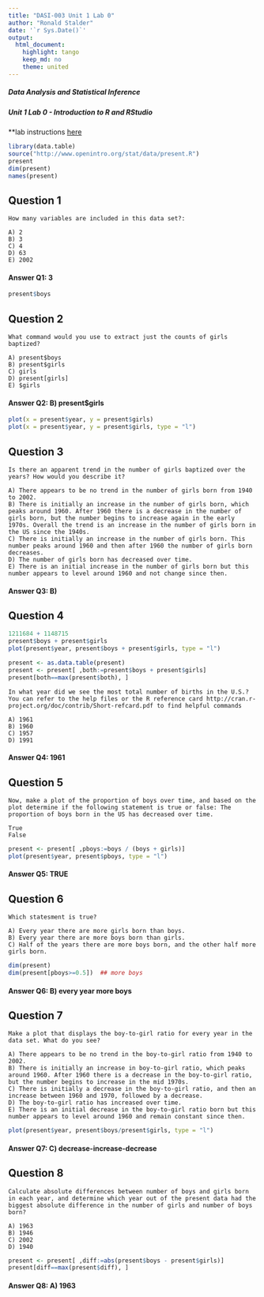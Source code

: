 ```yaml
---
title: "DASI-003 Unit 1 Lab 0"
author: "Ronald Stalder"
date: '`r Sys.Date()`'
output:
  html_document:
    highlight: tango
    keep_md: no
    theme: united
---
```


<style type="text/css">
table {
  width: 90%;
  border: 1px solid black;
}
table tr:first-child,
table tr td:first-child {
  color: #000080;
  background-color: #BCD2EE;
  border-bottom: 1px solid black;
}
table tr td {
  padding-left: 5px;
  border-right: 1px solid black;
}
</style>

##### Data Analysis and Statistical Inference 
##### Unit 1 Lab 0 - Introduction to R and RStudio

**lab instructions [here](https://d396qusza40orc.cloudfront.net/statistics/Documents/Labs/lab0.html)

```r
library(data.table)
source("http://www.openintro.org/stat/data/present.R")
present
dim(present)
names(present)
```

## Question 1

```
How many variables are included in this data set?: 

A) 2 
B) 3 
C) 4 
D) 63 
E) 2002
```

#### Answer Q1:  3

```r
present$boys
```

## Question 2

```
What command would you use to extract just the counts of girls baptized? 

A) present$boys 
B) present$girls 
C) girls 
D) present[girls] 
E) $girls
```

#### Answer Q2:  B) present$girls  

```r
plot(x = present$year, y = present$girls)
plot(x = present$year, y = present$girls, type = "l")
```


## Question 3

```
Is there an apparent trend in the number of girls baptized over the years? How would you describe it? 

A) There appears to be no trend in the number of girls born from 1940 to 2002. 
B) There is initially an increase in the number of girls born, which peaks around 1960. After 1960 there is a decrease in the number of girls born, but the number begins to increase again in the early 1970s. Overall the trend is an increase in the number of girls born in the US since the 1940s. 
C) There is initially an increase in the number of girls born. This number peaks around 1960 and then after 1960 the number of girls born decreases. 
D) The number of girls born has decreased over time. 
E) There is an initial increase in the number of girls born but this number appears to level around 1960 and not change since then.
```

#### Answer Q3:  B)




## Question 4

```r
1211684 + 1148715
present$boys + present$girls
plot(present$year, present$boys + present$girls, type = "l")

present <- as.data.table(present)
present <- present[ ,both:=present$boys + present$girls]
present[both==max(present$both), ]
```

```
In what year did we see the most total number of births in the U.S.? You can refer to the help files or the R reference card http://cran.r-project.org/doc/contrib/Short-refcard.pdf to find helpful commands 

A) 1961 
B) 1960 
C) 1957 
D) 1991
```

#### Answer Q4: 1961  


## Question 5

```
Now, make a plot of the proportion of boys over time, and based on the plot determine if the following statement is true or false: The proportion of boys born in the US has decreased over time. 

True 
False
```

```r
present <- present[ ,pboys:=boys / (boys + girls)]
plot(present$year, present$pboys, type = "l")
```

#### Answer Q5: TRUE  


## Question 6

```
Which statesment is true? 

A) Every year there are more girls born than boys. 
B) Every year there are more boys born than girls. 
C) Half of the years there are more boys born, and the other half more girls born.
```

```r
dim(present)
dim(present[pboys>=0.5])  ## more boys
```

#### Answer Q6: B) every year more boys  


## Question 7

```
Make a plot that displays the boy-to-girl ratio for every year in the data set. What do you see? 

A) There appears to be no trend in the boy-to-girl ratio from 1940 to 2002. 
B) There is initially an increase in boy-to-girl ratio, which peaks around 1960. After 1960 there is a decrease in the boy-to-girl ratio, but the number begins to increase in the mid 1970s. 
C) There is initially a decrease in the boy-to-girl ratio, and then an increase between 1960 and 1970, followed by a decrease. 
D) The boy-to-girl ratio has increased over time. 
E) There is an initial decrease in the boy-to-girl ratio born but this number appears to level around 1960 and remain constant since then.
```

```r
plot(present$year, present$boys/present$girls, type = "l")
```

#### Answer Q7: C) decrease-increase-decrease  


## Question 8

```
Calculate absolute differences between number of boys and girls born in each year, and determine which year out of the present data had the biggest absolute difference in the number of girls and number of boys born? 

A) 1963 
B) 1946 
C) 2002 
D) 1940
```

```r
present <- present[ ,diff:=abs(present$boys - present$girls)]
present[diff==max(present$diff), ]
```

#### Answer Q8: A) 1963  

